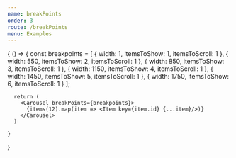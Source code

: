 ```yaml
---
name: breakPoints
order: 3
route: /breakPoints
menu: Examples
---
```



<Playground >
  {
    () => {
      const breakpoints = [
        { width: 1, itemsToShow: 1, itemsToScroll: 1 },
        { width: 550, itemsToShow: 2, itemsToScroll: 1 },
        { width: 850, itemsToShow: 3, itemsToScroll: 1 },
        { width: 1150, itemsToShow: 4, itemsToScroll: 1 },
        { width: 1450, itemsToShow: 5, itemsToScroll: 1 },
        { width: 1750, itemsToShow: 6, itemsToScroll: 1 }
      ];

      return (
        <Carousel breakPoints={breakpoints}>
          {items(12).map(item => <Item key={item.id} {...item}/>)}
        </Carousel>
      )

    }
  }
</Playground>